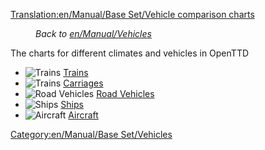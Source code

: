 [[Translation:en/Manual/Base Set/Vehicle comparison charts]]

:''Back to [[en/Manual/Vehicles]]''

The charts for different climates and vehicles in OpenTTD

*[[File:en/Manual/Manual html m16a497ce.png|Trains]] [[en/Manual/Base Set/Trains/Train Comparison|Trains]]
*[[File:en/Manual/Manual html m16a497ce.png|Trains]] [[en/Manual/Base Set/Trains/Carriages Comparison|Carriages]]
*[[File:en/Manual/Manual html m3518e48c.png|Road Vehicles]] [[en/Manual/Base Set/Road Vehicles/Road vehicle comparison|Road Vehicles]]
*[[File:en/Manual/Manual html 53123a33.png|Ships]] [[en/Manual/Base Set/Ships/Ship Comparison|Ships]]
*[[File:en/Manual/Manual html 442702e6.png|Aircraft]] [[en/Manual/Base Set/Aircraft/Air Comparison|Aircraft]]

[[Category:en/Manual/Base Set/Vehicles]]